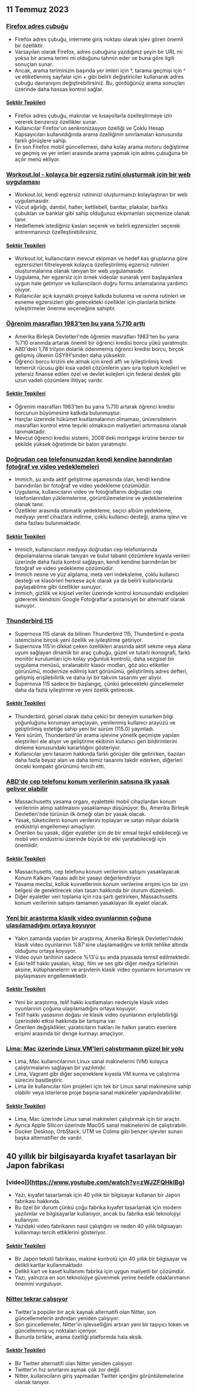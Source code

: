 

<CallToAction />

<Steps>

## 11 Temmuz 2023

### [Firefox adres çubuğu](https://wiki.tilde.institute/w/firefox-address-bar-tips)

- Firefox adres çubuğu, internete giriş noktası olarak işlev gören önemli bir özelliktir.
- Varsayılan olarak Firefox, adres çubuğuna yazdığınız şeyin bir URL mi yoksa bir arama terimi mi olduğunu tahmin eder ve buna göre ilgili sonuçları sunar.
- Ancak, arama teriminizin başında yer imleri için \*, tarama geçmişi için ^ ve etiketlenmiş sayfalar için + gibi belirli değiştiriciler kullanarak adres çubuğu davranışını değiştirebilirsiniz. Bu, gördüğünüz arama sonuçları üzerinde daha hassas kontrol sağlar.

#### [Sektör Tepkileri](http://news.ycombinator.com/item?id=36666116)

- Firefox adres çubuğu, makrolar ve kısayollarla özelleştirmeye izin vererek benzersiz özellikler sunar.
- Kullanıcılar Firefox'un senkronizasyon özelliği ve Çoklu Hesap Kapsayıcıları kullanıldığında arama özelliğinin sınırlamaları konusunda farklı görüşlere sahip.
- En son Firefox mobil güncellemesi, daha kolay arama motoru değiştirme ve geçmiş ve yer imleri arasında arama yapmak için adres çubuğuna bir açılır menü ekliyor.

### [Workout.lol - kolayca bir egzersiz rutini oluşturmak için bir web uygulaması](https://workout.lol)

- Workout.lol, kendi egzersiz rutininizi oluşturmanızı kolaylaştıran bir web uygulamasıdır.
- Vücut ağırlığı, dambıl, halter, kettlebell, bantlar, plakalar, barfiks çubukları ve banklar gibi sahip olduğunuz ekipmanları seçmenize olanak tanır.
- Hedeflemek istediğiniz kasları seçerek ve belirli egzersizleri seçerek antrenmanınızı özelleştirebilirsiniz.

#### [Sektör Tepkileri](http://news.ycombinator.com/item?id=36662655)

- Workout.lol, kullanıcıların mevcut ekipman ve hedef kas gruplarına göre egzersizleri filtreleyerek kolayca özelleştirilmiş egzersiz rutinleri oluşturmalarına olanak tanıyan bir web uygulamasıdır.
- Uygulama, her egzersiz için örnek videolar sunarak yeni başlayanlara uygun hale getiriyor ve kullanıcıların doğru formu anlamalarına yardımcı oluyor.
- Kullanıcılar açık kaynaklı projeye katkıda bulunma ve ısınma rutinleri ve esneme egzersizleri gibi gelecekteki özellikler için planlarla birlikte iyileştirmeler önerme seçeneğine sahiptir.

### [Öğrenim masrafları 1983'ten bu yana %710 arttı](https://statecraft.beehiiv.com/p/student-loan-debt-forgiveness)

- Amerika Birleşik Devletleri'nde öğrenim masrafları 1983'ten bu yana %710 oranında artarak önemli bir öğrenci kredisi borcu yükü yaratmıştır.
- ABD'deki 1,78 trilyon dolarlık ödenmemiş öğrenci kredisi borcu, birçok gelişmiş ülkenin GSYİH'sinden daha yüksektir.
- Öğrenci borcu krizini ele almak için kredi affı ve iyileştirilmiş kredi temerrüt rücusu gibi kısa vadeli çözümlerin yanı sıra toplum kolejleri ve yetersiz finanse edilen özel ve devlet kolejleri için federal destek gibi uzun vadeli çözümlere ihtiyaç vardır.

#### [Sektör Tepkileri](http://news.ycombinator.com/item?id=36669253)

- Öğrenim masrafları 1983'ten bu yana %710 artarak öğrenci kredisi borcunun büyümesine katkıda bulunmuştur.
- Harçlar üzerinde hükümet kısıtlamalarının olmaması, üniversitelerin masrafları kontrol etme teşviki olmaksızın maliyetleri artırmasına olanak tanımaktadır.
- Mevcut öğrenci kredisi sistemi, 2008'deki mortgage krizine benzer bir şekilde yüksek öğretimde bir balon yaratmıştır.

### [Doğrudan cep telefonunuzdan kendi kendine barındırılan fotoğraf ve video yedeklemeleri](https://github.com/immich-app/immich)

- Immich, şu anda aktif geliştirme aşamasında olan, kendi kendine barındırılan bir fotoğraf ve video yedekleme çözümüdür.
- Uygulama, kullanıcıların video ve fotoğraflarını doğrudan cep telefonlarından yüklemelerine, görüntülemelerine ve yedeklemelerine olanak tanır.
- Özellikler arasında otomatik yedekleme, seçici albüm yedekleme, medyayı yerel cihazlara indirme, çoklu kullanıcı desteği, arama işlevi ve daha fazlası bulunmaktadır.

#### [Sektör Tepkileri](http://news.ycombinator.com/item?id=36673224)

- Immich, kullanıcıların medyayı doğrudan cep telefonlarında depolamalarına olanak tanıyan ve bulut tabanlı çözümlere kıyasla verileri üzerinde daha fazla kontrol sağlayan, kendi kendine barındırılan bir fotoğraf ve video yedekleme çözümüdür.
- Immich nesne ve yüz algılama, meta veri indeksleme, çoklu kullanıcı desteği ve klasörleri herkese açık olarak ya da belirli kullanıcılarla paylaşabilme gibi özellikler sunuyor.
- Immich, gizlilik ve kişisel veriler üzerinde kontrol konusundaki endişeleri gidererek kendisini Google Fotoğraflar'a potansiyel bir alternatif olarak sunuyor.

### [Thunderbird 115](https://www.thunderbird.net/en-US/thunderbird/115.0/whatsnew/)

- Supernova 115 olarak da bilinen Thunderbird 115, Thunderbird e-posta istemcisine birçok yeni özellik ve iyileştirme getiriyor.
- Supernova 115'in dikkat çeken özellikleri arasında aktif sekme veya alana uyum sağlayan dinamik bir araç çubuğu, güzel ve tutarlı ikonografi, farklı monitör kurulumları için kolay yoğunluk kontrolü, daha sezgisel bir uygulama menüsü, sıralanabilir klasör modları, göz alıcı etiketler görünümü, modernize edilmiş kart görünümü, geliştirilmiş adres defteri, gelişmiş erişilebilirlik ve daha iyi bir takvim tasarımı yer alıyor.
- Supernova 115 sadece bir başlangıç, çünkü gelecekteki güncellemeler daha da fazla iyileştirme ve yeni özellik getirecek.

#### [Sektör Tepkileri](http://news.ycombinator.com/item?id=36664113)

- Thunderbird, görsel olarak daha çekici bir deneyim sunarken bilgi yoğunluğunu korumayı amaçlayan, yenilenmiş kullanıcı arayüzü ve geliştirilmiş estetiğe sahip yeni bir sürüm (115.0) yayınladı.
- Yeni sürüm, Thunderbird'ün arama işlevine yönelik geçmişte yapılan eleştirileri ele alıyor ve geliştirme ekibinin kullanıcı geri bildirimlerini dinleme konusundaki kararlılığını gösteriyor.
- Kullanıcılar yeni tasarım hakkında farklı görüşler dile getirirken, bazıları daha fazla beyaz alan ve daha temiz tasarımı takdir ederken, diğerleri önceki kompakt görünümü tercih etti.

### [ABD'de cep telefonu konum verilerinin satışına ilk yasak geliyor olabilir](https://www.wsj.com/articles/first-u-s-ban-on-sale-of-cellphone-location-data-might-be-coming-fbe47e53)

- Massachusetts yasama organı, eyaletteki mobil cihazlardan konum verilerinin alınıp satılmasını yasaklamayı düşünüyor. Bu, Amerika Birleşik Devletleri'nde türünün ilk örneği olan bir yasak olacak.
- Yasak, tüketicilerin konum verilerini toplayan ve satan milyar dolarlık endüstriyi engellemeyi amaçlıyor.
- Önerilen bu yasak, diğer eyaletler için de bir emsal teşkil edebileceği ve mobil veri endüstrisi üzerinde büyük bir etki yaratabileceği için önemlidir.

#### [Sektör Tepkileri](http://news.ycombinator.com/item?id=36667848)

- Massachusetts, cep telefonu konum verilerinin satışını yasaklayacak Konum Kalkanı Yasası adlı bir yasayı değerlendiriyor.
- Yasama meclisi, kolluk kuvvetlerinin konum verilerine erişimi için bir izin belgesi de gerektirecek olan tasarı hakkında bir oturum düzenledi.
- Diğer eyaletler veri toplama için rıza şartı getirirken, Massachusetts konum verilerinin satışını tamamen yasaklayan ilk eyalet olacak.

### [Yeni bir araştırma klasik video oyunlarının çoğuna ulaşılamadığını ortaya koyuyor](https://gamehistory.org/87percent/)

- Yakın zamanda yapılan bir araştırma, Amerika Birleşik Devletleri'ndeki klasik video oyunlarının %87'sine ulaşılamadığını ve kritik tehlike altında olduğunu ortaya koyuyor.
- Video oyun tarihinin sadece %13'ü şu anda piyasada temsil edilmektedir.
- Eski telif hakkı yasaları, kitap, film ve ses gibi diğer medya türlerinin aksine, kütüphanelerin ve arşivlerin klasik video oyunlarını korumasını ve paylaşmasını engellemektedir.

#### [Sektör Tepkileri](http://news.ycombinator.com/item?id=36668472)

- Yeni bir araştırma, telif hakkı kısıtlamaları nedeniyle klasik video oyunlarının çoğuna ulaşılamadığını ortaya koyuyor.
- Telif hakkı yasasının doğası ve klasik video oyunlarının erişilebilirliği üzerindeki etkisi hakkında bir tartışma var.
- Önerilen değişiklikler, yaratıcıların hakları ile halkın yaratıcı eserlere erişimi arasında bir denge kurmayı amaçlıyor.

### [Lima: Mac üzerinde Linux VM'leri çalıştırmanın güzel bir yolu](https://jvns.ca/blog/2023/07/10/lima--a-nice-way-to-run-linux-vms-on-mac/)

- Lima, Mac kullanıcılarının Linux sanal makinelerini (VM) kolayca çalıştırmalarını sağlayan bir yazılımdır.
- Lima, Vagrant gibi diğer seçeneklere kıyasla VM kurma ve çalıştırma sürecini basitleştirir.
- Lima ile kullanıcılar tüm projeleri için tek bir Linux sanal makinesine sahip olabilir veya isterlerse proje başına sanal makineler yapılandırabilirler.

#### [Sektör Tepkileri](http://news.ycombinator.com/item?id=36668964)

- Lima, Mac üzerinde Linux sanal makineleri çalıştırmak için bir araçtır.
- Ayrıca Apple Silicon üzerinde MacOS sanal makinelerini de çalıştırabilir.
- Docker Desktop, OrbStack, UTM ve Colima gibi benzer işlevler sunan başka alternatifler de vardır.

## 40 yıllık bir bilgisayarda kıyafet tasarlayan bir Japon fabrikası

### [video]](https://www.youtube.com/watch?v=zWJZFQHklBg)

- Yazı, kıyafet tasarlamak için 40 yıllık bir bilgisayar kullanan bir Japon fabrikası hakkında.
- Bu özel bir durum çünkü çoğu fabrika kıyafet tasarlamak için modern yazılımlar ve bilgisayarlar kullanıyor, ancak bu fabrika eski teknolojiyi kullanıyor.
- Yazıdaki video fabrikanın nasıl çalıştığını ve neden 40 yıllık bilgisayarı kullanmayı tercih ettiklerini gösteriyor.

#### [Sektör Tepkileri](http://news.ycombinator.com/item?id=36662392)

- Bir Japon tekstil fabrikası, makine kontrolü için 40 yıllık bir bilgisayar ve delikli kartlar kullanmaktadır.
- Delikli kart ve kaset kullanımı fabrika için uygun maliyetli bir çözümdür.
- Yazı, yalnızca en son teknolojiye güvenmek yerine hedefe odaklanmanın önemini vurguluyor.

### [Nitter tekrar çalışıyor](https://github.com/zedeus/nitter/pull/927)

- Twitter'a popüler bir açık kaynak alternatifi olan Nitter, son güncellemelerin ardından yeniden çalışıyor.
- Son güncellemeler, Nitter'in işlevselliğini artıran yeni bir taşıyıcı token ve güncellenmiş uç noktaları içeriyor.
- Bununla birlikte, arama özelliği platformda hala eksik.

#### [Sektör Tepkileri](http://news.ycombinator.com/item?id=36665406)

- Bir Twitter alternatifi olan Nitter yeniden çalışıyor.
- Twitter'ın hız sınırlarını aşmak çok zor değil.
- Nitter, kullanıcıların giriş yapmadan Twitter içeriğini görüntülemelerine olanak tanıyor.

</Steps>
